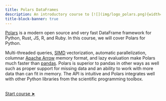 ```yaml
---
title: Polars DataFrames
description: An introductory course to [![](img/logo_polars.png){width="1.8em" fig-alt="noshadow"}](https://pola.rs/)
title-block-banner: true
---
```


:::{.topdef}

[Polars](https://pola.rs/) is a modern open source and very fast DataFrame framework for Python, Rust, JS, R, and Ruby. In this course, we will cover Polars for Python.

Multi-threaded queries, [SIMD](https://en.wikipedia.org/wiki/Single_instruction,_multiple_data) vectorization, automatic parallelization, columnar [Apache Arrow](https://arrow.apache.org/) memory format, and lazy evaluation make Polars much faster than [pandas](https://pandas.pydata.org/). Polars is superior to pandas in other ways as well such as proper support for missing data and an ability to work with more data than can fit in memory. The API is intuitive and Polars integrates well with other Python libraries from the scientific programming toolbox.

:::

<br>
[[Start course ➤](polars_dataframes.qmd)]{.topinline}
